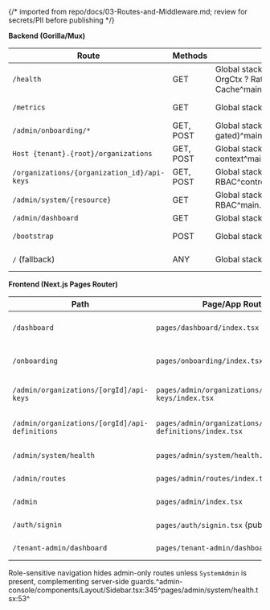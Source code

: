 {/* imported from repo/docs/03-Routes-and-Middleware.md; review for secrets/PII before publishing */}

**Backend (Gorilla/Mux)**

| Route | Methods | Middleware (in order) | Controller/Handler | Notes |
| --- | --- | --- | --- | --- |
| `/health` | GET | Global stack: SetCorrelationID ? CORS ? OAuth2 ? mTLS ? JWT ? API-Key ? OrgCtx ? RateLimit ? Cache^main.go:1843^main.go:1870^main.go:1899^main.go:1919^main.go:1925^ | Inline handler^main.go:2016^ | Responds `{"status":"ok"}` for liveness. |
| `/metrics` | GET | Global stack (above) | `promhttp.Handler()`^main.go:2011^ | Exposes Prometheus counters (`api_gateway_*`, rate-limit metrics).^main.go:133^middleware/ratelimit.go:161^ |
| `/admin/onboarding/*` | GET, POST | Global stack + Admin RBAC (feature-flag gated)^main.go:2003^controller/onboarding_controller.go:47^ | `OnboardingController` (config/state/mock-upstream/copy-curl/test)^controller/onboarding_controller.go:52^controller/onboarding_controller.go:83^ | Registered only when `flags.onboarding.enabled` is true; updates onboarding metrics.^services/onboarding_service.go:115^services/onboarding_service.go:146^ |
| `Host {tenant}.{root}/organizations` | GET, POST | Global stack + Auth chain + Org context^main.go:1938^controller/organization_controller.go:52^ | `OrganizationController` (tenant scoped CRUD)^controller/organization_controller.go:66^ | Tenant subdomain routes mirror path-based admin APIs. |
| `/organizations/{organization_id}/api-keys` | GET, POST | Global stack + Org context + Admin RBAC^controller/apiKeyController.go:76^controller/apiKeyController.go:87^ | `APIKeyController` (`ListAPIKeysForOrganization`, `GenerateAPIKey`)^controller/apiKeyController.go:104^ | Stats endpoint and CRUD share middleware ensuring admin permissions. |
| `/admin/system/{resource}` | GET | Global stack + Auth + Admin RBAC^main.go:1982^controller/observability_controller.go:41^ | `ObservabilityController` (`GetCircuitBreakerStates`, `GetServiceDiscovery`, `GetLoggingStatus`)^controller/observability_controller.go:46^ | Surfaces circuit breaker state, Consul snapshot, and logging status. |
| `/admin/dashboard` | GET | Global stack + `RequireRole("SystemAdmin")`^main.go:2012^main.go:2013^ | `adminDashboardHandler`^main.go:2014^ | Requires system admin role before rendering dashboard page. |
| `/bootstrap` | POST | Global stack (no RBAC) | `BootstrapController.handleBootstrap`^controller/bootstrap_controller.go:47^controller/bootstrap_controller.go:102^ | Validates `X-Bootstrap-Token` and prevents re-initializing once an org exists.^controller/bootstrap_controller.go:107^controller/bootstrap_controller.go:115^ |
| `/` (fallback) | ANY | Global stack + Definition resolution^main.go:2028^ | Reverse proxy via `apiGatewayHandler`^main.go:2205^ | Performs protocol-specific forwarding with circuit breakers, caching, and metrics.^main.go:2280^main.go:2359^ |

**Frontend (Next.js Pages Router)**

| Path | Page/App Route | Guard (role) | Feature Area | Notes |
| --- | --- | --- | --- | --- |
| `/dashboard` | `pages/dashboard/index.tsx` | `ProtectedRoute` session wrapper^pages/_app.tsx:121^pages/dashboard/index.tsx:3^ | Global org/API admin overview | Fetches stats via shared axios client (`api`) and React Query.^pages/dashboard/index.tsx:20^ |
| `/onboarding` | `pages/onboarding/index.tsx` | `ProtectedRoute` session wrapper^pages/_app.tsx:121^admin-console/pages/onboarding/index.tsx:9^ | Guided onboarding wizard | Enables step tracking, mock upstream generation, copy-curl, and smoke tests when the onboarding flag is on.^admin-console/pages/onboarding/index.tsx:34^admin-console/services/onboardingService.ts:5^ |
| `/admin/organizations/[orgId]/api-keys` | `pages/admin/organizations/[orgId]/api-keys/index.tsx` | `ProtectedRoute` + tenant context^pages/admin/organizations/[orgId]/api-keys/index.tsx:15^pages/_app.tsx:121^ | Organization API key lifecycle | Uses React Query to list keys and mutations for revoke/rotate via `/admin/organizations/{id}/api-keys` endpoints.^pages/admin/organizations/[orgId]/api-keys/index.tsx:85^pages/admin/organizations/[orgId]/api-keys/index.tsx:100^ |
| `/admin/organizations/[orgId]/api-definitions` | `pages/admin/organizations/[orgId]/api-definitions/index.tsx` | `ProtectedRoute` + tenant context^pages/admin/organizations/[orgId]/api-definitions/index.tsx:13^pages/_app.tsx:121^ | API definition catalogue & actions | Provides paginated tables, optimistic updates through React Query hitting `/admin/organizations/{id}/api-definitions` routes.^pages/admin/organizations/[orgId]/api-definitions/index.tsx:85^pages/admin/organizations/[orgId]/api-definitions/index.tsx:106^ |
| `/admin/system/health` | `pages/admin/system/health.tsx` | Server-side redirect to `/auth/signin` if no session; requires `SystemAdmin` role via `getServerSideProps`^pages/admin/system/health.tsx:41^pages/admin/system/health.tsx:53^ | Observability hub | Calls `/admin/system/health`, `/admin/system/circuit-breakers`, and `/admin/system/service-discovery` for telemetry dashboards.^pages/admin/system/health.tsx:80^pages/admin/system/health.tsx:99^pages/admin/system/health.tsx:114^ |
| `/admin/routes` | `pages/admin/routes/index.tsx` | Protected session (SystemAdmin surfaced in nav)^pages/_app.tsx:121^admin-console/components/Layout/Sidebar.tsx:379^ | Gateway route registry | Uses shared `adminRoutes.routes()` builder for CRUD against `/admin/routes` APIs.^admin-console/lib/apiRoutes.ts:25^admin-console/services/adminServices.ts:28^ |
| `/admin` | `pages/admin/index.tsx` | Protected session | Admin landing | Aggregates links to system administration sections using role-aware sidebar menus.^pages/admin/index.tsx:1^admin-console/components/Layout/Sidebar.tsx:345^ |
| `/auth/signin` | `pages/auth/signin.tsx` (public) | Listed under `PUBLIC_ROUTES`^pages/_app.tsx:52^ | Authentication | Allows unauthenticated access; NextAuth credentials flow posts to `/auth/login` on the backend.^pages/api/auth/[...nextauth].ts:52^pages/api/auth/[...nextauth].ts:73^ |
| `/tenant-admin/dashboard` | `pages/tenant-admin/dashboard.tsx` | Protected session | Tenant-focused KPIs | Relies on session org context to scope data and surfaces tenant operations.^pages/tenant-admin/dashboard.tsx:1^pages/_app.tsx:121^ |

Role-sensitive navigation hides admin-only routes unless `SystemAdmin` is present, complementing server-side guards.^admin-console/components/Layout/Sidebar.tsx:345^pages/admin/system/health.tsx:53^
